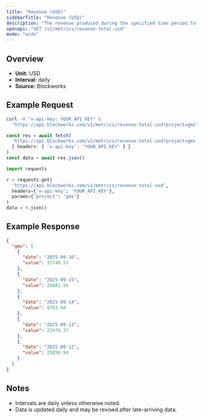 ```yaml
---
title: "Revenue (USD)"
sidebarTitle: "Revenue (USD)"
description: "The revenue produced during the specified time period for given project."
openapi: "GET /v1/metrics/revenue-total-usd"
mode: "wide"
---
```


## Overview

- **Unit:** USD
- **Interval:** daily
- **Source:** Blockworks

## Example Request

<CodeGroup>

```bash cURL
curl -H "x-api-key: YOUR_API_KEY" \
  "https://api.blockworks.com/v1/metrics/revenue-total-usd?project=gmx"
```

```typescript TypeScript
const res = await fetch(
  'https://api.blockworks.com/v1/metrics/revenue-total-usd?project=gmx',
  { headers: { 'x-api-key': 'YOUR_API_KEY' } }
)
const data = await res.json()
```

```python Python
import requests

r = requests.get(
  'https://api.blockworks.com/v1/metrics/revenue-total-usd',
  headers={'x-api-key': 'YOUR_API_KEY'},
  params={'project': 'gmx'}
)
data = r.json()
```

</CodeGroup>

## Example Response

```json
{
  "gmx": [
    {
      "date": "2025-09-16",
      "value": 17749.57
    },
    {
      "date": "2025-09-15",
      "value": 28881.56
    },
    {
      "date": "2025-09-14",
      "value": 8763.94
    },
    {
      "date": "2025-09-13",
      "value": 22070.37
    },
    {
      "date": "2025-09-12",
      "value": 25850.94
    }
  ]
}
```

## Notes
- Intervals are daily unless otherwise noted.
- Data is updated daily and may be revised after late-arriving data.